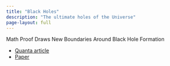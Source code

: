 ```yaml
---
title: "Black Holes"
description: "The ultimate holes of the Universe"
page-layout: full
---
```


Math Proof Draws New Boundaries Around Black Hole Formation

- [Quanta article](https://www.quantamagazine.org/math-proof-draws-new-boundaries-around-black-hole-formation-20230816/)
- [Paper](https://arxiv.org/pdf/2301.08270.pdf)